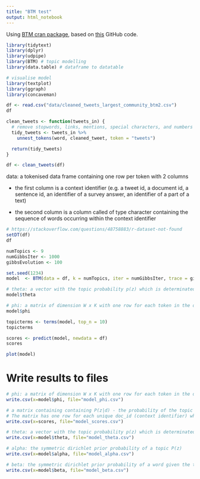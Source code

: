 ```yaml
---
title: "BTM test"
output: html_notebook
---
```


Using [BTM cran package](https://cran.r-project.org/web/packages/BTM/BTM.pdf), based on [this](https://github.com/bnosac/BTM) GitHub code.

```r
library(tidytext)
library(dplyr)
library(udpipe)
library(BTM) # topic modelling
library(data.table) # dataframe to datatable

# visualise model
library(textplot)
library(ggraph)
library(concaveman)
```

```r
df <- read.csv("data/cleaned_tweets_largest_community_btm2.csv")
df
```
```r
clean_tweets <- function(tweets_in) {
  # remove stopwords, links, mentions, special characters, and numbers
  tidy_tweets <- tweets_in %>% 
    unnest_tokens(word, cleaned_tweet, token = "tweets")

  return(tidy_tweets)
}

df <- clean_tweets(df)
```


data: a tokenised data frame containing one row per token with 2 columns

* the first column is a context identifier (e.g. a tweet id, a document id, a sentence id, an identifier of a survey answer, an identifier of a part of a text)

* the second column is a column called of type character containing the sequence of words occurring within the context identifier

```r
# https://stackoverflow.com/questions/48758883/r-dataset-not-found
setDT(df)
df
```

```r
numTopics <- 9
numGibbsIter <- 1000
gibbsEvolution <- 100
```

```r
set.seed(1234)
model  <- BTM(data = df, k = numTopics, iter = numGibbsIter, trace = gibbsEvolution)
```

```r
# theta: a vector with the topic probability p(z) which is determinated by the overall proportions of biterms in it
model$theta
```
```r
# phi: a matrix of dimension W x K with one row for each token in the data. This matrix contains the probability of the token given the topic P(w|z). the rownames of the matrix indicate the token w
model$phi
```

```r
topicterms <- terms(model, top_n = 10)
topicterms
```


```r
scores <- predict(model, newdata = df)
scores
```
<!-- x -->
<!-- ```{r} -->
<!-- # If you set background to TRUE -->
<!-- # The first topic is set to a background topic that equals to the empirical word distribution.  -->
<!-- # This can be used to filter out common words. -->
<!-- set.seed(1234) -->
<!-- model      <- BTM(df, k = 12, beta = 0.01, background = TRUE, iter = 1000, trace = 100) -->
<!-- topicterms <- terms(model, top_n = 20) -->
<!-- topicterms -->
<!-- ``` -->
```r
plot(model)
```
# Write results to files
```r
# phi: a matrix of dimension W x K with one row for each token in the data. This matrix contains the probability of the token given the topic P(w|z). the rownames of the matrix indicate the token w
write.csv(x=model$phi, file="model_phi.csv")

# a matrix containing containing P(z|d) - the probability of the topic given the biterms.
# The matrix has one row for each unique doc_id (context identifier) which contains words part of the dictionary of the BTM model and has K columns, one for each topic.
write.csv(x=scores, file="model_scores.csv")

# theta: a vector with the topic probability p(z) which is determinated by the overall proportions of biterms in it
write.csv(x=model$theta, file="model_theta.csv")
```

```r
# alpha: the symmetric dirichlet prior probability of a topic P(z)
write.csv(x=model$alpha, file="model_alpha.csv")

# beta: the symmetric dirichlet prior probability of a word given the topic P(w|z)
write.csv(x=model$beta, file="model_beta.csv")
```








